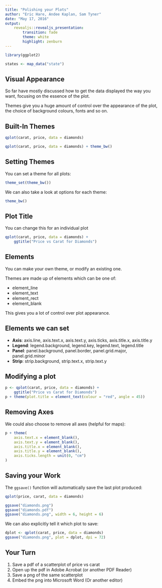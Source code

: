 ```yaml
---
title: "Polishing your Plots"
author: "Eric Hare, Andee Kaplan, Sam Tyner"
date: "May 17, 2016"
output: 
    revealjs::revealjs_presentation:
        transition: fade
        theme: white
        highlight: zenburn
---
```


```r
library(ggplot2)

states <- map_data("state")
```

## Visual Appearance

So far have mostly discussed how to get the data displayed the way you want, focusing on the
essence of the plot.

Themes give you a huge amount of control over the appearance of the plot, the choice of background colours, fonts and so on.

## Built-In Themes

```r
qplot(carat, price, data = diamonds)
```

```r
qplot(carat, price, data = diamonds) + theme_bw()
```

## Setting Themes

You can set a theme for all plots:

```r
theme_set(theme_bw())
```

We can also take a look at options for each theme:

```r
theme_bw()
```

## Plot Title

You can change this for an individual plot

```r
qplot(carat, price, data = diamonds) +
    ggtitle("Price vs Carat for Diamonds")
```

## Elements

You can make your own theme, or modify an existing one.

Themes are made up of elements which can be one of:

- element_line
- element_text
- element_rect
- element_blank

This gives you a lot of control over plot appearance.

## Elements we can set

- **Axis**: axis.line, axis.text.x, axis.text.y, axis.ticks, axis.title.x, axis.title.y
- **Legend**: legend.background, legend.key, legend.text, legend.title
- **Panel**: panel.background, panel.border, panel.grid.major, panel.grid.minor
- **Strip**: strip.background, strip.text.x, strip.text.y

## Modifying a plot

```r
p <- qplot(carat, price, data = diamonds) + 
    ggtitle("Price vs Carat for Diamonds")
p + theme(plot.title = element_text(colour = "red", angle = 45))
```

## Removing Axes

We could also choose to remove all axes (helpful for maps):

```r
p + theme(
    axis.text.x = element_blank(),
    axis.text.y = element_blank(),
    axis.title.x = element_blank(),
    axis.title.y = element_blank(),
    axis.ticks.length = unit(0, "cm")
)
```

## Saving your Work

The `ggsave()` function will automatically save the last plot produced:

```r
qplot(price, carat, data = diamonds)

ggsave("diamonds.png")
ggsave("diamonds.pdf")
ggsave("diamonds.png", width = 6, height = 6)
```

We can also explicitly tell it which plot to save:

```r
dplot <- qplot(carat, price, data = diamonds)
ggsave("diamonds.png", plot = dplot, dpi = 72)
```

## Your Turn {data-background=#527a7a}

1. Save a pdf of a scatterplot of price vs carat
2. Open up the pdf in Adobe Acrobat (or another PDF Reader)
3. Save a png of the same scatterplot
4. Embed the png into Microsoft Word (Or another editor)
